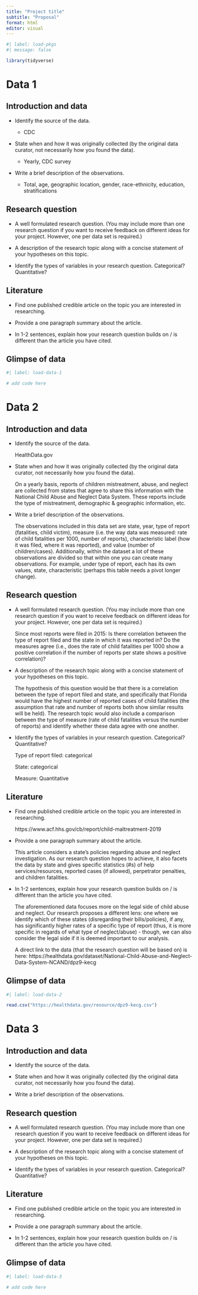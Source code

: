 ```yaml
---
title: "Project title"
subtitle: "Proposal"
format: html
editor: visual
---
```


```r
#| label: load-pkgs
#| message: false

library(tidyverse)
```

# Data 1

## Introduction and data

-   Identify the source of the data.

    -   CDC

-   State when and how it was originally collected (by the original data curator, not necessarily how you found the data).

    -   Yearly, CDC survey

-   Write a brief description of the observations.

    -   Total, age, geographic location, gender, race-ethnicity, education, stratifications

## Research question

-   A well formulated research question. (You may include more than one research question if you want to receive feedback on different ideas for your project. However, one per data set is required.)

-   A description of the research topic along with a concise statement of your hypotheses on this topic.

-   Identify the types of variables in your research question. Categorical? Quantitative?

## Literature

-   Find one published credible article on the topic you are interested in researching.

-   Provide a one paragraph summary about the article.

-   In 1-2 sentences, explain how your research question builds on / is different than the article you have cited.

## Glimpse of data

```r
#| label: load-data-1

# add code here
```

# Data 2

## Introduction and data

-   Identify the source of the data.

    HealthData.gov

-   State when and how it was originally collected (by the original data curator, not necessarily how you found the data).

    On a yearly basis, reports of children mistreatment, abuse, and neglect are collected from states that agree to share this information with the National Child Abuse and Neglect Data System. These reports include the type of mistreatment, demographic & geographic information, etc.

-   Write a brief description of the observations.

    The observations included in this data set are state, year, type of report (fatalities, child victim), measure (i.e. the way data was measured: rate of child fatalities per 1000, number of reports), characteristic label (how it was filed, where it was reported), and value (number of children/cases). Additionally, within the dataset a lot of these observations are divided so that within one you can create many observations. For example, under type of report, each has its own values, state, characteristic (perhaps this table needs a pivot longer change).

## Research question

-   A well formulated research question. (You may include more than one research question if you want to receive feedback on different ideas for your project. However, one per data set is required.)

    Since most reports were filed in 2015: Is there correlation between the type of report filed and the state in which it was reported in? Do the measures agree (i.e., does the rate of child fatalities per 1000 show a positive correlation if the number of reports per state shows a positive correlation)?

-   A description of the research topic along with a concise statement of your hypotheses on this topic.

    The hypothesis of this question would be that there is a correlation between the type of report filed and state, and specifically that Florida would have the highest number of reported cases of child fatalities (the assumption that rate and number of reports both show similar results will be held). The research topic would also include a comparison between the type of measure (rate of child fatalities versus the number of reports) and identify whether these data agree with one another.

-   Identify the types of variables in your research question. Categorical? Quantitative?

    Type of report filed: categorical

    State: categorical

    Measure: Quantitative

## Literature

-   Find one published credible article on the topic you are interested in researching.

    https://www.acf.hhs.gov/cb/report/child-maltreatment-2019

-   Provide a one paragraph summary about the article.

    This article considers a state's policies regarding abuse and neglect investigation. As our research question hopes to achieve, it also facets the data by state and gives specific statistics (#s) of help services/resources, reported cases (if allowed), perpetrator penalties, and children fatalities.

-   In 1-2 sentences, explain how your research question builds on / is different than the article you have cited.

    The aforementioned data focuses more on the legal side of child abuse and neglect. Our research proposes a different lens: one where we identify which of these states (disregarding their bills/policies), if any, has significantly higher rates of a specific type of report (thus, it is more specific in regards of what type of neglect/abuse) - though, we can also consider the legal side if it is deemed important to our analysis.

    A direct link to the data (that the research question will be based on) is here: https://healthdata.gov/dataset/National-Child-Abuse-and-Neglect-Data-System-NCAND/dpz9-kecg

## Glimpse of data

```r
#| label: load-data-2

read.csv("https://healthdata.gov/resource/dpz9-kecg.csv")
```

# Data 3

## Introduction and data

-   Identify the source of the data.

-   State when and how it was originally collected (by the original data curator, not necessarily how you found the data).

-   Write a brief description of the observations.

## Research question

-   A well formulated research question. (You may include more than one research question if you want to receive feedback on different ideas for your project. However, one per data set is required.)

-   A description of the research topic along with a concise statement of your hypotheses on this topic.

-   Identify the types of variables in your research question. Categorical? Quantitative?

## Literature

-   Find one published credible article on the topic you are interested in researching.

-   Provide a one paragraph summary about the article.

-   In 1-2 sentences, explain how your research question builds on / is different than the article you have cited.

## Glimpse of data

```r
#| label: load-data-3

# add code here

```
